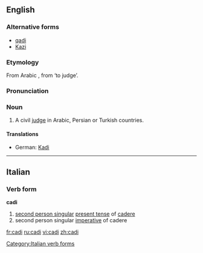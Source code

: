 ==English==
===Alternative forms===
*[[qadi]]
*[[Kazi]]

===Etymology===
From Arabic '''{{ARchar|[[قاضي]]}}''', from '''{{ARchar|[[قض]]}}''' ‘to judge’.

===Pronunciation===
{{IPA|/ˈkɑːdi/}}

===Noun===
{{en-noun}}

# A civil [[judge]] in Arabic, Persian or Turkish countries.

====Translations====
{{trans-top|A civil judge}}
*German: [[Kadi]] {{m}}
{{trans-mid}}
{{trans-bottom}}

----
==Italian==

===Verb form===
'''cadi'''

# [[second person singular]] [[present tense]] of [[cadere]]
# second person singular [[imperative]] of cadere

[[Category:Italian verb forms]]

[[fr:cadi]]
[[ru:cadi]]
[[vi:cadi]]
[[zh:cadi]]